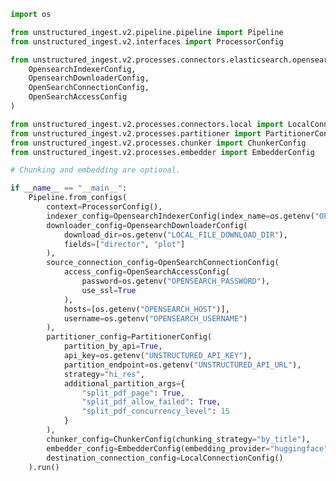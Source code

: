 ```python Python Ingest v2
import os

from unstructured_ingest.v2.pipeline.pipeline import Pipeline
from unstructured_ingest.v2.interfaces import ProcessorConfig

from unstructured_ingest.v2.processes.connectors.elasticsearch.opensearch import (
    OpensearchIndexerConfig,
    OpensearchDownloaderConfig,
    OpenSearchConnectionConfig,
    OpenSearchAccessConfig
)

from unstructured_ingest.v2.processes.connectors.local import LocalConnectionConfig
from unstructured_ingest.v2.processes.partitioner import PartitionerConfig
from unstructured_ingest.v2.processes.chunker import ChunkerConfig
from unstructured_ingest.v2.processes.embedder import EmbedderConfig

# Chunking and embedding are optional.

if __name__ == "__main__":
    Pipeline.from_configs(
        context=ProcessorConfig(),
        indexer_config=OpensearchIndexerConfig(index_name=os.getenv("OPENSEARCH_INDEX_NAME")),
        downloader_config=OpensearchDownloaderConfig(
            download_dir=os.getenv("LOCAL_FILE_DOWNLOAD_DIR"),
            fields=["director", "plot"]
        ),
        source_connection_config=OpenSearchConnectionConfig(
            access_config=OpenSearchAccessConfig(
                password=os.getenv("OPENSEARCH_PASSWORD"),
                use_ssl=True
            ),
            hosts=[os.getenv("OPENSEARCH_HOST")],
            username=os.getenv("OPENSEARCH_USERNAME")
        ),
        partitioner_config=PartitionerConfig(
            partition_by_api=True,
            api_key=os.getenv("UNSTRUCTURED_API_KEY"),
            partition_endpoint=os.getenv("UNSTRUCTURED_API_URL"),
            strategy="hi_res",
            additional_partition_args={
                "split_pdf_page": True,
                "split_pdf_allow_failed": True,
                "split_pdf_concurrency_level": 15
            }
        ),
        chunker_config=ChunkerConfig(chunking_strategy="by_title"),
        embedder_config=EmbedderConfig(embedding_provider="huggingface"),
        destination_connection_config=LocalConnectionConfig()
    ).run()
```